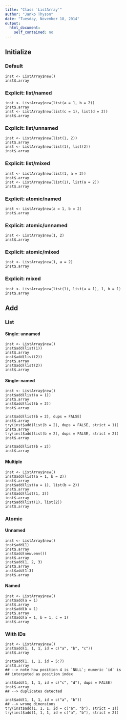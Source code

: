 ```yaml
---
title: "Class 'ListArray'"
author: "Janko Thyson"
date: "Tuesday, November 18, 2014"
output: 
  html_document:
    self_contained: no
---
```


## Initialize

### Default

```
inst <- ListArray$new()
inst$.array
```

### Explicit: list/named 

```
inst <- ListArray$new(list(a = 1, b = 2))
inst$.array
inst <- ListArray$new(list(c = 1), list(d = 2))
inst$.array
```

### Explicit: list/unnamed

```
inst <- ListArray$new(list(1, 2))
inst$.array
inst <- ListArray$new(list(1), list(2))
inst$.array
```

### Explicit: list/mixed 

```
inst <- ListArray$new(list(1, a = 2))
inst$.array
inst <- ListArray$new(list(1), list(a = 2))
inst$.array
```

### Explicit: atomic/named 

```
inst <- ListArray$new(a = 1, b = 2)
inst$.array
```

### Explicit: atomic/unnamed

```
inst <- ListArray$new(1, 2)
inst$.array
```

### Explicit: atomic/mixed 

```
inst <- ListArray$new(1, a = 2)
inst$.array
```

### Explicit: mixed

```
inst <- ListArray$new(list(1), list(a = 1), 1, b = 1)
inst$.array
```

## Add

### List

#### Single: unnamed

```
inst <- ListArray$new()
inst$add(list(1))
inst$.array
inst$add(list(2))
inst$.array
inst$add(list(2))
inst$.array
```

#### Single: named

```
inst <- ListArray$new()
inst$add(list(a = 1))
inst$.array
inst$add(list(b = 2))
inst$.array

inst$add(list(b = 2), dups = FALSE)
inst$.array
try(inst$add(list(b = 2), dups = FALSE, strict = 1))
inst$.array
try(inst$add(list(b = 2), dups = FALSE, strict = 2))
inst$.array

inst$add(list(b = 2))
inst$.array
```

#### Multiple

```
inst <- ListArray$new()
inst$add(list(a = 1, b = 2))
inst$.array
inst$add(list(a = 1), list(b = 2))
inst$.array
inst$add(list(1, 2))
inst$.array
inst$add(list(1), list(2))
inst$.array
```

### Atomic

#### Unnamed

```
inst <- ListArray$new()
inst$add(1)
inst$.array
inst$add(new.env())
inst$.array
inst$add(1, 2, 3)
inst$.array
inst$add(1:3)
inst$.array
```

#### Named

```
inst <- ListArray$new()
inst$add(a = 1)
inst$.array
inst$add(b = 1)
inst$.array
inst$add(a = 1, b = 1, c = 1)
inst$.array
```

### With IDs

```
inst <- ListArray$new()
inst$add(1, 1, 1, id = c("a", "b", "c"))
inst$.array

inst$add(1, 1, 1, id = 5:7)
inst$.array
## --> note how position 4 is `NULL`; numeric `id` is 
## interpeted as position index

inst$add(1, 1, 1, id = c("c", "d"), dups = FALSE)
inst$.array
## --> duplicates detected

inst$add(1, 1, 1, id = c("a", "b"))
## --> wrong dimensions
try(inst$add(1, 1, 1, id = c("a", "b"), strict = 1))
try(inst$add(1, 1, 1, id = c("a", "b"), strict = 2))
```
